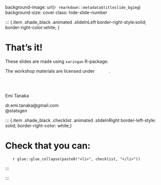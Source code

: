 

background-image: url(`r rmarkdown::metadata$titleslide_bgimg`)
background-size: cover
class: hide-slide-number


::: grid

::: {.item .shade_black .animated .slideInLeft border-right-style:solid; border-right-color:white; }

# That's it!

These slides are made using `xaringan` R-package.

The workshop materials are licensed under [<img src="images/cc.svg" style="height:1em"/><img src="images/by.svg" style="height:1em"/><img src="images/sa.svg" style="height:1em"/>](https://creativecommons.org/licenses/by-sa/3.0/au/).

<br><br>

Emi Tanaka

<i class="fas fa-envelope faa-float animated"></i> dr.emi.tanaka@gmail.com<br>
<i class="fab fa-twitter faa-float animated faa-fast"></i>  @statsgen


:::

::: {.item .shade_black .checklist .animated .slideInRight border-left-style: solid; border-right-color: white;}

# Check that you can:

<ul>
`r glue::glue_collapse(paste0("<li>", checklist, "</li>"))`
</ul>

:::

:::
